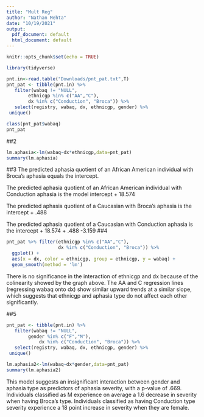```yaml
---
title: "Mult Reg"
author: "Nathan Mehta"
date: "10/19/2021"
output:
  pdf_document: default
  html_document: default
---
```


```r
knitr::opts_chunk$set(echo = TRUE)
```
```r
library(tidyverse)
```


```r
pnt.in<-read.table("Downloads/pnt_pat.txt",T)
pnt_pat <- tibble(pnt.in) %>%  
   filter(wabaq != "NULL", 
        ethnicgp %in% c("AA","C"), 
        dx %in% c("Conduction", "Broca")) %>%  
   select(registry, wabaq, dx, ethnicgp, gender) %>%    
 unique() 
```

```r
class(pnt_pat$wabaq)
pnt_pat
```

##2
```r
lm.aphasia<-lm(wabaq~dx*ethnicgp,data=pnt_pat)
summary(lm.aphasia)
```
##3
The predicted aphasia quotient of an African American individual with Broca's aphasia equals the intercept.  

The predicted aphasia quotient of an African American individual with Conduction aphasia is the model intercept + 18.574

The predicted aphasia quotient of a Caucasian with Broca's aphasia is the intercept + .488

The predicted aphasia quotient of a Caucasian with Conduction aphasia is the intercept + 18.574 + .488 -3.159
##4
```r
pnt_pat %>% filter(ethnicgp %in% c("AA","C"), 
                   dx %in% c("Conduction", "Broca")) %>%  
  ggplot() + 
  aes(x = dx, color = ethnicgp, group = ethnicgp, y = wabaq) + 
  geom_smooth(method = 'lm')
```
There is no significance in the interaction of ethnicgp and dx because of the colinearity showed by the graph above. The AA and C regression lines (regressing wabaq onto dx) show similar upward trends at a similar slope, which suggests that ethnicgp and aphasia type do not affect each other significantly.

##5
```r
pnt_pat <- tibble(pnt.in) %>%  
   filter(wabaq != "NULL", 
        gender %in% c("F","M"), 
            dx %in% c("Conduction", "Broca")) %>%  
   select(registry, wabaq, dx, ethnicgp, gender) %>%    
 unique() 
```

```r
lm.aphasia2<-lm(wabaq~dx*gender,data=pnt_pat)
summary(lm.aphasia2)
```

This model suggests an insignificant interaction between gender and aphasia type as predictors of aphasia severity, with a p-value of .669. Individuals classified as M experience on average a 1.6 decrease in severity when having Broca's type. Individuals classified as having Conduction type severity experience a 18 point increase in severity when they are female.